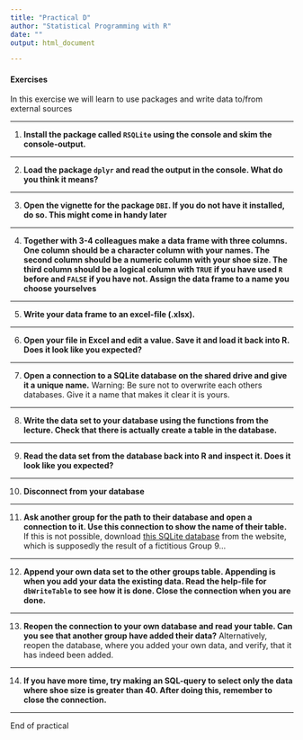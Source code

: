 ```yaml
---
title: "Practical D"
author: "Statistical Programming with R"
date: ""
output: html_document

---
```

#### Exercises
In this exercise we will learn to use packages and write data to/from external sources

---

1. **Install the package called `RSQLite` using the console and skim the console-output.** 

---

2. **Load the package `dplyr` and read the output in the console. What do you think it means?**

---

3. **Open the vignette for the package `DBI`. If you do not have it installed, do so. This might come in handy later**

---

4. **Together with 3-4 colleagues make a data frame with three columns. One column should be a character column with your names. The second column should be a numeric column with your shoe size. The third column should be a logical column with `TRUE` if you have used `R` before and `FALSE` if you have not. Assign the data frame to a name you choose yourselves**

---

5. **Write your data frame to an excel-file (.xlsx).**

----

6. **Open your file in Excel and edit a value. Save it and load it back into R. Does it look like you expected?**

---

7. **Open a connection to a SQLite database on the shared drive and give it a unique name.** Warning: Be sure not to overwrite each others databases. Give it a name that makes it clear it is yours.

---

8. **Write the data set to your database using the functions from the lecture. Check that there is actually create a table in the database.**

---

9. **Read the data set from the database back into R and inspect it. Does it look like you expected?** 

---

10. **Disconnect from your database**

---

11. **Ask another group for the path to their database and open a connection to it. Use this connection to show the name of their table.** If this is not possible, download [this SQLite database](files/Group9_results.sqlite) from the website, which is supposedly the result of a fictitious Group 9...

---

12. **Append your own data set to the other groups table. Appending is when you add your data the existing data. Read the help-file for `dbWriteTable` to see how it is done. Close the connection when you are done.**

---

13. **Reopen the connection to your own database and read your table. Can you see that another group have added their data?** Alternatively, reopen the database, where you added your own data, and verify, that it has indeed been added.

---

14. **If you have more time, try making an SQL-query to select only the data where shoe size is greater than 40. After doing this, remember to close the connection.**

---
End of practical
